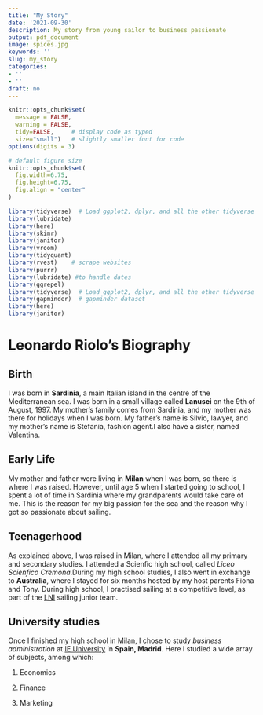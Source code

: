 ```yaml
---
title: "My Story"
date: '2021-09-30'
description: My story from young sailor to business passionate
output: pdf_document
image: spices.jpg
keywords: ''
slug: my_story
categories:
- ''
- ''
draft: no
---
```


```r
knitr::opts_chunk$set(
  message = FALSE, 
  warning = FALSE, 
  tidy=FALSE,     # display code as typed
  size="small")   # slightly smaller font for code
options(digits = 3)

# default figure size
knitr::opts_chunk$set(
  fig.width=6.75, 
  fig.height=6.75,
  fig.align = "center"
)
```


```r
library(tidyverse)  # Load ggplot2, dplyr, and all the other tidyverse packages
library(lubridate)
library(here)
library(skimr)
library(janitor)
library(vroom)
library(tidyquant)
library(rvest)    # scrape websites
library(purrr)  
library(lubridate) #to handle dates
library(ggrepel)
library(tidyverse)  # Load ggplot2, dplyr, and all the other tidyverse packages
library(gapminder)  # gapminder dataset
library(here)
library(janitor)
```

# Leonardo Riolo's Biography

## Birth

I was born in **Sardinia**, a main Italian island in the centre of the Mediterranean sea. I was born in a small village called **Lanusei** on the 9th of August, 1997. My mother's family comes from Sardinia, and my mother was there for holidays when I was born. My father's name is Silvio, lawyer, and my mother's name is Stefania, fashion agent.I also have a sister, named Valentina.

## Early Life
My mother and father were living in **Milan** when I was born, so there is where I was raised. However, until age 5 when I started going to school, I spent a lot of time in Sardinia where my grandparents would take care of me. This is the reason for my big passion for the sea and the reason why I got so passionate about sailing. 

## Teenagerhood
As explained above, I was raised in Milan, where I attended all my primary and secondary studies. I attended a Scienfic high school, called _Liceo Scienfico Cremona_.During my high school studies, I also went in exchange to **Australia**, where I stayed for six months hosted by my host parents Fiona and Tony. During high school, I practised sailing at a competitive level, as part of the [LNI](https://www.leganavale.mi.it/) sailing junior team. 

## University studies
Once I finished my high school in Milan, I chose to study _business administration_ at [IE University](https://www.ie.edu/university/) in **Spain, Madrid**. Here I studied a wide array of subjects, among which:

1. Economics

2. Finance

3. Marketing


